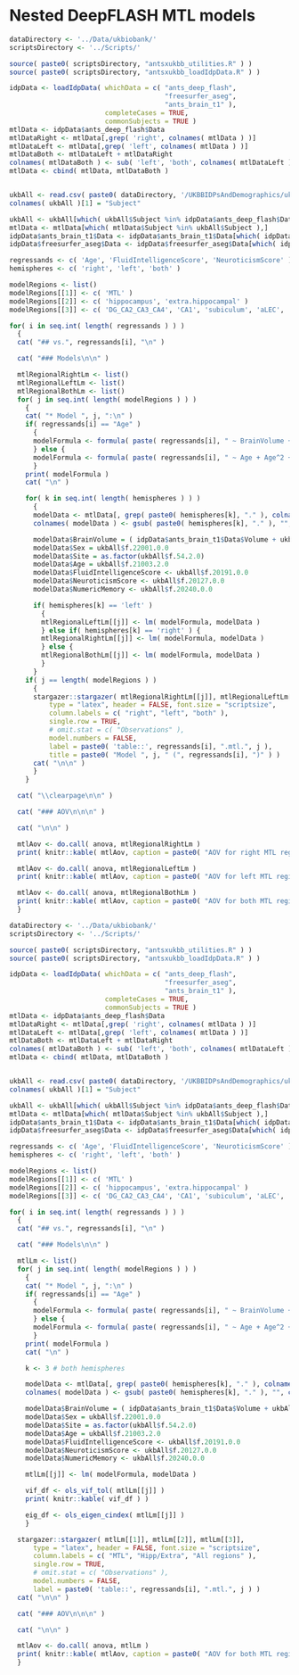 


# Nested DeepFLASH MTL models

```r

dataDirectory <- '../Data/ukbiobank/'
scriptsDirectory <- '../Scripts/'

source( paste0( scriptsDirectory, "antsxukbb_utilities.R" ) )
source( paste0( scriptsDirectory, "antsxukbb_loadIdpData.R" ) )

idpData <- loadIdpData( whichData = c( "ants_deep_flash",
                                       "freesurfer_aseg",
                                       "ants_brain_t1" ),
                        completeCases = TRUE,
                        commonSubjects = TRUE )
mtlData <- idpData$ants_deep_flash$Data
mtlDataRight <- mtlData[,grep( 'right', colnames( mtlData ) )]
mtlDataLeft <- mtlData[,grep( 'left', colnames( mtlData ) )]
mtlDataBoth <- mtlDataLeft + mtlDataRight
colnames( mtlDataBoth ) <- sub( 'left', 'both', colnames( mtlDataLeft ) )
mtlData <- cbind( mtlData, mtlDataBoth )


ukbAll <- read.csv( paste0( dataDirectory, '/UKBBIDPsAndDemographics/ukb50844_imaging_only_Brian.csv' ) )
colnames( ukbAll )[1] = "Subject"

ukbAll <- ukbAll[which( ukbAll$Subject %in% idpData$ants_deep_flash$Data$Subject ),]
mtlData <- mtlData[which( mtlData$Subject %in% ukbAll$Subject ),]
idpData$ants_brain_t1$Data <- idpData$ants_brain_t1$Data[which( idpData$ants_brain_t1$Data$Subject %in% ukbAll$Subject ),]
idpData$freesurfer_aseg$Data <- idpData$freesurfer_aseg$Data[which( idpData$freesurfer_aseg$Data$Subject %in% ukbAll$Subject ),]

regressands <- c( 'Age', 'FluidIntelligenceScore', 'NeuroticismScore' )
hemispheres <- c( 'right', 'left', 'both' )

modelRegions <- list()
modelRegions[[1]] <- c( 'MTL' )
modelRegions[[2]] <- c( 'hippocampus', 'extra.hippocampal' )
modelRegions[[3]] <- c( 'DG_CA2_CA3_CA4', 'CA1', 'subiculum', 'aLEC', 'pMEC', 'perirhinal', 'parahippocampal' )

for( i in seq.int( length( regressands ) ) )
  {
  cat( "## vs.", regressands[i], "\n" )

  cat( "### Models\n\n" )

  mtlRegionalRightLm <- list()
  mtlRegionalLeftLm <- list()
  mtlRegionalBothLm <- list()
  for( j in seq.int( length( modelRegions ) ) )
    {
    cat( "* Model ", j, ":\n" )
    if( regressands[i] == "Age" )
      {
      modelFormula <- formula( paste( regressands[i], " ~ BrainVolume + Sex + Site + ", paste0( modelRegions[[j]], collapse = '+' ) ) )
      } else {
      modelFormula <- formula( paste( regressands[i], " ~ Age + Age^2 + Sex + Age * Sex + BrainVolume + Site + ", paste0( modelRegions[[j]], collapse = '+' ) ) )
      }
    print( modelFormula )
    cat( "\n" )

    for( k in seq.int( length( hemispheres ) ) )
      {
      modelData <- mtlData[, grep( paste0( hemispheres[k], "." ), colnames( mtlData ) )]
      colnames( modelData ) <- gsub( paste0( hemispheres[k], "." ), "", colnames( modelData ) )

      modelData$BrainVolume = ( idpData$ants_brain_t1$Data$Volume + ukbAll$f.25010.2.0 + idpData$freesurfer_aseg$Data$f.26514 ) / 3
      modelData$Sex = ukbAll$f.22001.0.0
      modelData$Site = as.factor(ukbAll$f.54.2.0)
      modelData$Age = ukbAll$f.21003.2.0
      modelData$FluidIntelligenceScore <- ukbAll$f.20191.0.0
      modelData$NeuroticismScore <- ukbAll$f.20127.0.0
      modelData$NumericMemory <- ukbAll$f.20240.0.0

      if( hemispheres[k] == 'left' )
        {
        mtlRegionalLeftLm[[j]] <- lm( modelFormula, modelData )
        } else if( hemispheres[k] == 'right' ) {
        mtlRegionalRightLm[[j]] <- lm( modelFormula, modelData )
        } else {
        mtlRegionalBothLm[[j]] <- lm( modelFormula, modelData )
        }
      }
    if( j == length( modelRegions ) )
      {
      stargazer::stargazer( mtlRegionalRightLm[[j]], mtlRegionalLeftLm[[j]], mtlRegionalBothLm[[j]],
          type = "latex", header = FALSE, font.size = "scriptsize",
          column.labels = c( "right", "left", "both" ),
          single.row = TRUE,
          # omit.stat = c( "Observations" ),
          model.numbers = FALSE,
          label = paste0( 'table::', regressands[i], ".mtl.", j ),
          title = paste0( "Model ", j, " (", regressands[i], ")" ) )
      cat( "\n\n" )
      }
    }

  cat( "\\clearpage\n\n" )

  cat( "### AOV\n\n\n" )

  cat( "\n\n" )

  mtlAov <- do.call( anova, mtlRegionalRightLm )
  print( knitr::kable( mtlAov, caption = paste0( "AOV for right MTL regions." ) ) )

  mtlAov <- do.call( anova, mtlRegionalLeftLm )
  print( knitr::kable( mtlAov, caption = paste0( "AOV for left MTL regions." ) ) )

  mtlAov <- do.call( anova, mtlRegionalBothLm )
  print( knitr::kable( mtlAov, caption = paste0( "AOV for both MTL regions." ) ) )
  }
```


```r

dataDirectory <- '../Data/ukbiobank/'
scriptsDirectory <- '../Scripts/'

source( paste0( scriptsDirectory, "antsxukbb_utilities.R" ) )
source( paste0( scriptsDirectory, "antsxukbb_loadIdpData.R" ) )

idpData <- loadIdpData( whichData = c( "ants_deep_flash",
                                       "freesurfer_aseg",
                                       "ants_brain_t1" ),
                        completeCases = TRUE,
                        commonSubjects = TRUE )
mtlData <- idpData$ants_deep_flash$Data
mtlDataRight <- mtlData[,grep( 'right', colnames( mtlData ) )]
mtlDataLeft <- mtlData[,grep( 'left', colnames( mtlData ) )]
mtlDataBoth <- mtlDataLeft + mtlDataRight
colnames( mtlDataBoth ) <- sub( 'left', 'both', colnames( mtlDataLeft ) )
mtlData <- cbind( mtlData, mtlDataBoth )


ukbAll <- read.csv( paste0( dataDirectory, '/UKBBIDPsAndDemographics/ukb50844_imaging_only_Brian.csv' ) )
colnames( ukbAll )[1] = "Subject"

ukbAll <- ukbAll[which( ukbAll$Subject %in% idpData$ants_deep_flash$Data$Subject ),]
mtlData <- mtlData[which( mtlData$Subject %in% ukbAll$Subject ),]
idpData$ants_brain_t1$Data <- idpData$ants_brain_t1$Data[which( idpData$ants_brain_t1$Data$Subject %in% ukbAll$Subject ),]
idpData$freesurfer_aseg$Data <- idpData$freesurfer_aseg$Data[which( idpData$freesurfer_aseg$Data$Subject %in% ukbAll$Subject ),]

regressands <- c( 'Age', 'FluidIntelligenceScore', 'NeuroticismScore' )
hemispheres <- c( 'right', 'left', 'both' )

modelRegions <- list()
modelRegions[[1]] <- c( 'MTL' )
modelRegions[[2]] <- c( 'hippocampus', 'extra.hippocampal' )
modelRegions[[3]] <- c( 'DG_CA2_CA3_CA4', 'CA1', 'subiculum', 'aLEC', 'pMEC', 'perirhinal', 'parahippocampal' )

for( i in seq.int( length( regressands ) ) )
  {
  cat( "## vs.", regressands[i], "\n" )

  cat( "### Models\n\n" )

  mtlLm <- list()
  for( j in seq.int( length( modelRegions ) ) )
    {
    cat( "* Model ", j, ":\n" )
    if( regressands[i] == "Age" )
      {
      modelFormula <- formula( paste( regressands[i], " ~ BrainVolume + Sex + Site + ", paste0( modelRegions[[j]], collapse = '+' ) ) )
      } else {
      modelFormula <- formula( paste( regressands[i], " ~ Age + Age^2 + Sex + Age * Sex + BrainVolume + Site + ", paste0( modelRegions[[j]], collapse = '+' ) ) )
      }
    print( modelFormula )
    cat( "\n" )

    k <- 3 # both hemispheres

    modelData <- mtlData[, grep( paste0( hemispheres[k], "." ), colnames( mtlData ) )]
    colnames( modelData ) <- gsub( paste0( hemispheres[k], "." ), "", colnames( modelData ) )

    modelData$BrainVolume = ( idpData$ants_brain_t1$Data$Volume + ukbAll$f.25010.2.0 + idpData$freesurfer_aseg$Data$f.26514 ) / 3
    modelData$Sex = ukbAll$f.22001.0.0
    modelData$Site = as.factor(ukbAll$f.54.2.0)
    modelData$Age = ukbAll$f.21003.2.0
    modelData$FluidIntelligenceScore <- ukbAll$f.20191.0.0
    modelData$NeuroticismScore <- ukbAll$f.20127.0.0
    modelData$NumericMemory <- ukbAll$f.20240.0.0

    mtlLm[[j]] <- lm( modelFormula, modelData )

    vif_df <- ols_vif_tol( mtlLm[[j]] )
    print( knitr::kable( vif_df ) )

    eig_df <- ols_eigen_cindex( mtlLm[[j]] )
    }

  stargazer::stargazer( mtlLm[[1]], mtlLm[[2]], mtlLm[[3]],
      type = "latex", header = FALSE, font.size = "scriptsize",
      column.labels = c( "MTL", "Hipp/Extra", "All regions" ),
      single.row = TRUE,
      # omit.stat = c( "Observations" ),
      model.numbers = FALSE,
      label = paste0( 'table::', regressands[i], ".mtl.", j ) )
  cat( "\n\n" )

  cat( "### AOV\n\n\n" )

  cat( "\n\n" )

  mtlAov <- do.call( anova, mtlLm )
  print( knitr::kable( mtlAov, caption = paste0( "AOV for both MTL regions." ) ) )
  }
```

